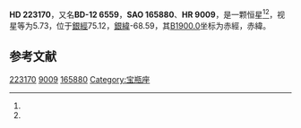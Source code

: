{{Starbox begin
| name = HD 223170
}}
{{Starbox observe
| epoch = [[J2000.0|J2000.0]]
| constell = {{星座名待查}}<ref name=SIMBAD>{{cite web
 | url=http://simbad.u-strasbg.fr/simbad/sim-id?Ident=HR+9009
 | title =Pulsating variable Star
 | publisher=Centre de Données astronomiques de Strasbourg
 | work=SIMBAD
 | accessdate=2012-07-13}}</ref><ref name=DATA>{{cite web
 | url=http://vizier.u-strasbg.fr/viz-bin/VizieR-5?-out.add=.&-source=5050&-corr=PK=HR&-out.max=9999&HR=9009
 | title=VizieR Detailed Page
 | accessdate=2012-07-13
 | archive-date=2016-03-04
 | archive-url=https://web.archive.org/web/20160304193524/http://vizier.u-strasbg.fr/viz-bin/VizieR-5?-out.add=.&-source=5050&-corr=PK=HR&-out.max=9999&HR=9009
 | dead-url=no
 }}</ref>
| 星官 = 
| ra = {{RA|23|47|15.9}}<ref name=SIMBAD /><ref name=DATA />
| dec = {{DEC|-11|54|39}}<ref name=SIMBAD /><ref name=DATA />
| appmag_v = 5.73<ref name=SIMBAD /><ref name=DATA />
}}
{{Starbox character
| class = gK1<ref name=SIMBAD /><ref name=DATA />
| b-v = 1.08<ref name=SIMBAD /><ref name=DATA />
| u-b = 0.97<ref name=SIMBAD /><ref name=DATA />
| r-i = <ref name=SIMBAD /><ref name=DATA />
| variable = 
}}
{{Starbox astrometry
| radial_v = 0.97
| prop_mo_ra = 11
| parallax = 
| p_error = 
}}
{{Starbox catalog
| names =BD-12 6559，[[SAO星表|SAO]] 165880，[[HD星表|HD]] 223170，[[HR星表|HR]] 9009}}
{{Starbox reference |Simbad=HR+9009}}
{{Starbox end}}

'''HD 223170'''，又名'''BD-12 6559'''，'''SAO 165880'''、'''HR 9009'''，是一颗恒星<ref name=SIMBAD /><ref name=DATA />，视星等为5.73，位于[[銀道座標系|銀經]]75.12，[[銀道座標系|銀緯]]-68.59，其[[B1900.0|B1900.0]]坐标为赤經{{RA|23|42|6.9}}，赤緯{{DEC|-12|-68.59|51}}。

== 参考文献 ==
{{reflist}}

{{star-stub}}

[[Category:HD和HDE天體|223170]]
[[Category:HR天體|9009]]
[[Category:SAO天體|165880]]
[[Category:宝瓶座|Category:宝瓶座]]